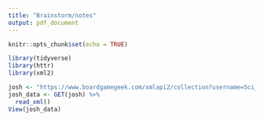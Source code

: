 ```yaml
---
title: "Brainstorm/notes"
output: pdf_document
---
```


```r
knitr::opts_chunk$set(echo = TRUE)
```

```r
library(tidyverse)
library(httr)
library(xml2)
```

```r
josh <- "https://www.boardgamegeek.com/xmlapi2/collection?username=Sci_Karate&subtype=boardgame&own=1"
josh_data <- GET(josh) %>%
  read_xml()
View(josh_data)
```